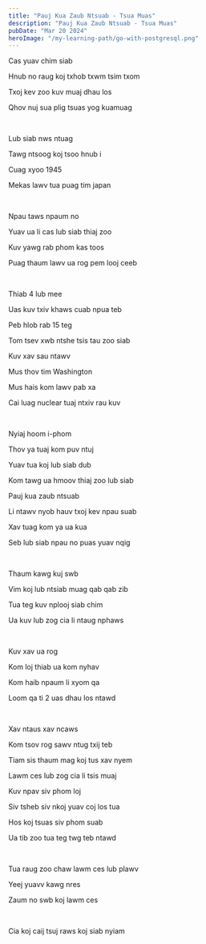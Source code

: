```yaml
---
title: "Pauj Kua Zaub Ntsuab - Tsua Muas"
description: "Pauj Kua Zaub Ntsuab - Tsua Muas"
pubDate: "Mar 20 2024"
heroImage: "/my-learning-path/go-with-postgresql.png"
---
```


Cas yuav chim siab

Hnub no raug koj txhob txwm tsim txom

Txoj kev zoo kuv muaj dhau los

Qhov nuj sua plig tsuas yog kuamuag

<br />

Lub siab nws ntuag

Tawg ntsoog koj tsoo hnub i

Cuag xyoo 1945

Mekas lawv tua puag tim japan

<br />

Npau taws npaum no

Yuav ua li cas lub siab thiaj zoo

Kuv yawg rab phom kas toos

Puag thaum lawv ua rog pem looj ceeb

<br />

Thiab 4 lub mee

Uas kuv txiv khaws cuab npua teb

Peb hlob rab 15 teg

Tom tsev xwb ntshe tsis tau zoo siab

Kuv xav sau ntawv

Mus thov tim Washington

Mus hais kom lawv pab xa

Cai luag nuclear tuaj ntxiv rau kuv

<br />

Nyiaj hoom i-phom

Thov ya tuaj kom puv ntuj

Yuav tua koj lub siab dub

Kom tawg ua hmoov thiaj zoo lub siab

Pauj kua zaub ntsuab

Li ntawv nyob hauv txoj kev npau suab

Xav tuag kom ya ua kua

Seb lub siab npau no puas yuav nqig

<br />

Thaum kawg kuj swb

Vim koj lub ntsiab muag qab qab zib

Tua teg kuv nplooj siab chim

Ua kuv lub zog cia li ntaug nphaws

<br />

Kuv xav ua rog

Kom loj thiab ua kom nyhav

Kom haib npaum li xyom qa

Loom qa ti 2 uas dhau los ntawd

<br />

Xav ntaus xav ncaws

Kom tsov rog sawv ntug txij teb

Tiam sis thaum mag koj tus xav nyem

Lawm ces lub zog cia li tsis muaj

Kuv npav siv phom loj

Siv tsheb siv nkoj yuav coj los tua

Hos koj tsuas siv phom suab

Ua tib zoo tua teg twg teb ntawd

<br />

Tua raug zoo chaw lawm ces lub plawv

Yeej yuavv kawg nres

Zaum no swb koj lawm ces

<br />

Cia koj caij tsuj raws koj siab nyiam
